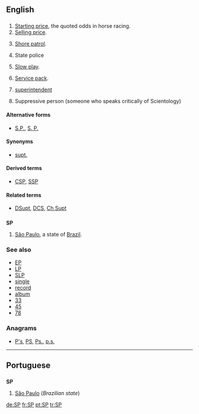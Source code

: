 {{also|sp}}
==English==

==={{initialism}}===
{{en-noun}}

# [[starting price|Starting price]], the quoted odds in horse racing.
# [[selling price|Selling price]].
# {{context|US|military|navy}} [[shore patrol|Shore patrol]].
# {{police}} State police
# [[slow play|Slow play]].
# {{computing}} [[Service pack|Service pack]].
# {{police}} [[superintendent]]
# Suppressive person (someone who speaks critically of Scientology)

====Alternative forms====
* [[S.P.]], [[S. P.]]

====Synonyms====
* {{sense|police}} [[supt.]]

====Derived terms====
* {{sense|police}} [[CSP]], [[SSP]]

====Related terms====
* {{sense|police}} [[DSupt]], [[DCS]], [[Ch Supt]]

==={{abbreviation}}===
'''SP'''

# [[São Paulo]], a state of [[Brazil]].

===See also===
* [[EP]]
* [[LP]]
* [[SLP]]
* [[single]]
* [[record]]
* [[album]]
* [[33]]
* [[45]]
* [[78]]

===Anagrams===
* {{alphagram|[[p's#English|p's]]}} [[P's#English|P's]], [[PS#English|PS]], [[Ps.#English|Ps.]], [[p.s.#English|p.s.]]

----

==Portuguese==

==={{initialism|pt}}===
'''SP'''

# [[São Paulo]] (''Brazilian state'')

[[de:SP]]
[[fr:SP]]
[[pt:SP]]
[[tr:SP]]